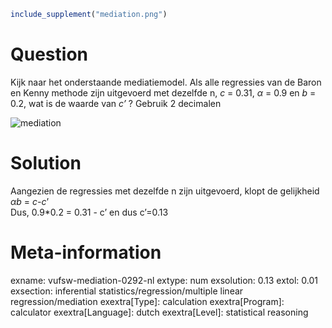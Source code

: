 ```{r, echo = FALSE, results = "hide"}
include_supplement("mediation.png")
```

Question
========
Kijk naar het onderstaande mediatiemodel. Als alle regressies van de
Baron en Kenny methode zijn uitgevoerd met dezelfde n, *c *= 0.31, *α *=
0.9 en *b *= 0.2, wat is de waarde van *c'* ? Gebruik 2 decimalen  
  
<img src="mediation.png" class="fr-fic fr-dii tvcss_2"
alt="mediation" />


Solution
========





Aangezien de regressies met dezelfde n zijn uitgevoerd, klopt de
gelijkheid *αb* = *c-c*'  
Dus, 0.9\*0.2 = 0.31 - c' en dus c'=0.13





Meta-information
================
exname: vufsw-mediation-0292-nl
extype: num
exsolution: 0.13
extol: 0.01
exsection: inferential statistics/regression/multiple linear regression/mediation
exextra[Type]: calculation
exextra[Program]: calculator
exextra[Language]: dutch
exextra[Level]: statistical reasoning

